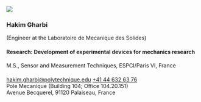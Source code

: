 :::{.team-card}
![](resources/images/headshots/hakim.jpg)

:::{.team-info}

### Hakim Gharbi
<span class="smallfont">(Engineer at the Laboratoire de Mecanique des Solides)</span>

#### Research: <span class="smallfont">Development of experimental devices for mechanics research</span>

####
<span class="smallfont">
M.S., Sensor and Measurement Techniques, ESPCI/Paris VI, France
</span>

####
<span class="smallfont"><i class="fas fa-envelope"></i> [hakim.gharbi@polytechnique.edu](mailto:hakim.gharbi@polytechnique.edu) </span> 
<span class="smallfont"><i class="fas fa-phone"></i> [+41 44 632 63 76](tel:+33169335774) </span> <br>
<i class="fas fa-map-marker-alt"></i><span class="smallfont"> 
Pole Mecanique (Building 104; Office 104.20.151) <br>
Avenue Becquerel, 91120 Palaiseau, France

:::
:::